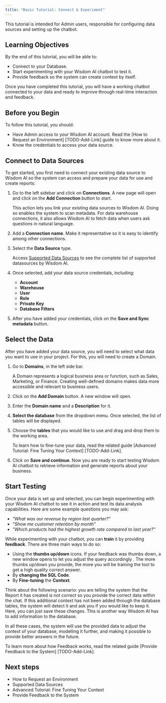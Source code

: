 ```yaml
---
title: "Basic Tutorial: Connect & Experiment"
---
```


This tutorial is intended for Admin users, responsible for configuring data sources and setting up the chatbot.

## Learning Objectives

By the end of this tutorial, you will be able to:

- Connect to your Database.
- Start experimenting with your Wisdom AI chatbot to test it.
- Provide feedback so the system can create context by itself.

Once you have completed this tutorial, you will have a working chatbot connected to your data and ready to improve through real-time interaction and feedback.

## Before you Begin

To follow this tutorial, you should:

- Have Admin access to your Wisdom AI account. Read the [How to Request an Environment] [TODO-Add-Link] guide to know more about it.
- Know the credentials to access your data source.

## Connect to Data Sources

To get started, you first need to connect your existing data source to Wisdom AI so the system can access and prepare your data for use and create reports:

1. Go to the left sidebar and click on **Connections**. A new page will open and click on the **Add Connection** button to start.

   <Note>
     This action lets you link your existing data sources to Wisdom AI. Doing so enables the system to scan metadata. For data warehouse connections, it also allows Wisdom AI to fetch data when users ask questions in natural language.
   </Note>
2. Add a **Connection name**. Make it representative so it is easy to identify among other connections.
3. Select the **Data Source** type.

   <Info>
     Access <u>Supported Data Sources</u> to see the complete list of supported datasources by Wisdom AI.
   </Info>
4. Once selected, add your data source credentials, including:
   - **Account**
   - **Warehouse**
   - **User**
   - **Role**
   - **Private Key**
   - **Database Filters**
5. After you have added your credentials, click on the **Save and Sync metadata** button.

## Select the Data

After you have added your data source, you will need to select what data you want to use in your project. For this, you will need to create a Domain.

1. Go to **Domains**, in the left side bar.

   <Note>
     A Domain represents a logical business area or function, such as Sales, Marketing, or Finance. Creating well-defined domains makes data more accessible and relevant to business users.
   </Note>
2. Click on the **Add Domain** button. A new window will open.
3. Enter the **Domain name** and a **Description** for it.
4. **Select the database** from the dropdown menu. Once selected, the list of tables will be displayed.
5. Choose the **tables** that you would like to use and drag and drop them to the working area.

   <Note>
     To learn how to fine-tune your data, read the related guide [Advanced Tutorial: Fine Tuning Your Context] [TODO-Add-Link].
   </Note>
6. Click on **Save and continue**. Now you are ready to start testing Wisdom AI chatbot to retrieve information and generate reports about your business.

## Start Testing

Once your data is set up and selected, you can begin experimenting with your Wisdom AI chatbot to see it in action and test its data analysis capabilities. Here are some example questions you may ask:

- _"What was our revenue by region last quarter?"_
- _"Show me customer retention by month"_
- _"Which products had the highest growth rate compared to last year?"_

While experimenting with your chatbot, you can **train** it by providing **feedback**. There are three main ways to do so:

- Using the **thumbs up/down** icons. If your feedback was thumbs down, a new window opens to let you adjust the query accordingly . The more thumbs up/down you provide, the more you will be training the tool to get a high quality correct answer.
- By **changing the SQL Code**.
- By **Fine-tuning** the **Context**.

<Info>
  Think about the following scenario: you are telling the system that the Report it has created is not correct so you provide the correct data within the chat. If this additional context has not been added through the database tables, the system will detect it and ask you if you would like to keep it. Here, you can just save these changes. This is another way Wisdom AI has to add information to the database.
</Info>

In all these cases, the system will use the provided data to adjust the context of your database, modelling it further, and making it possible to provide better answers in the future.

To learn more about how Feedback works, read the related guide [Provide Feedback to the System] [TODO-Add-Link].

## Next steps

- How to Request an Environment
- Supported Data Sources
- Advanced Tutorial: Fine Tuning Your Context
- Provide Feedback to the System